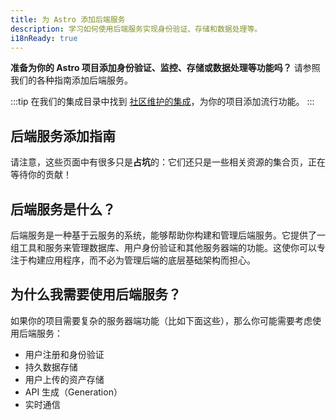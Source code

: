 ```yaml
---
title: 为 Astro 添加后端服务
description: 学习如何使用后端服务实现身份验证、存储和数据处理等。
i18nReady: true
---
```


**准备为你的 Astro 项目添加身份验证、监控、存储或数据处理等功能吗？**
请参照我们的各种指南添加后端服务。

:::tip
在我们的集成目录中找到 [社区维护的集成](https://astro.build/integrations/)，为你的项目添加流行功能。
:::

## 后端服务添加指南

请注意，这些页面中有很多只是**占坑**的：它们还只是一些相关资源的集合页，正在等待你的贡献！

<BackendGuidesNav />

## 后端服务是什么？

后端服务是一种基于云服务的系统，能够帮助你构建和管理后端服务。它提供了一组工具和服务来管理数据库、用户身份验证和其他服务器端的功能。这使你可以专注于构建应用程序，而不必为管理后端的底层基础架构而担心。

## 为什么我需要使用后端服务？

如果你的项目需要复杂的服务器端功能（比如下面这些），那么你可能需要考虑使用后端服务：
- 用户注册和身份验证
- 持久数据存储
- 用户上传的资产存储
- API 生成（Generation）
- 实时通信
